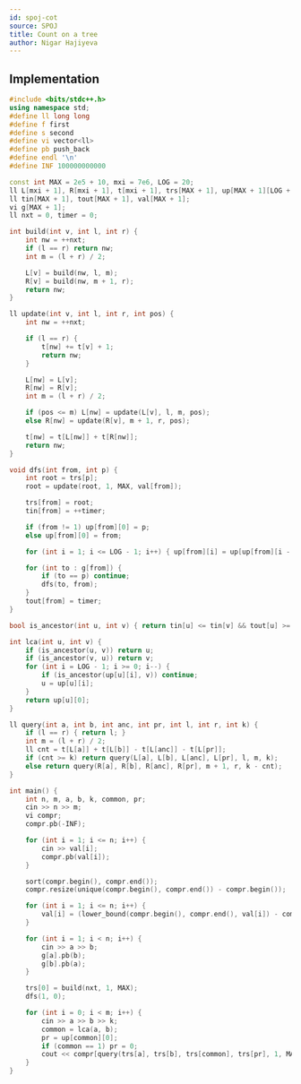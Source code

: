 ```yaml
---
id: spoj-cot
source: SPOJ
title: Count on a tree
author: Nigar Hajiyeva
---
```


## Implementation

<LanguageSection>
<CPPSection>

```cpp
#include <bits/stdc++.h>
using namespace std;
#define ll long long
#define f first
#define s second
#define vi vector<ll>
#define pb push_back
#define endl '\n'
#define INF 100000000000

const int MAX = 2e5 + 10, mxi = 7e6, LOG = 20;
ll L[mxi + 1], R[mxi + 1], t[mxi + 1], trs[MAX + 1], up[MAX + 1][LOG + 1];
ll tin[MAX + 1], tout[MAX + 1], val[MAX + 1];
vi g[MAX + 1];
ll nxt = 0, timer = 0;

int build(int v, int l, int r) {
	int nw = ++nxt;
	if (l == r) return nw;
	int m = (l + r) / 2;

	L[v] = build(nw, l, m);
	R[v] = build(nw, m + 1, r);
	return nw;
}

ll update(int v, int l, int r, int pos) {
	int nw = ++nxt;

	if (l == r) {
		t[nw] += t[v] + 1;
		return nw;
	}

	L[nw] = L[v];
	R[nw] = R[v];
	int m = (l + r) / 2;

	if (pos <= m) L[nw] = update(L[v], l, m, pos);
	else R[nw] = update(R[v], m + 1, r, pos);

	t[nw] = t[L[nw]] + t[R[nw]];
	return nw;
}

void dfs(int from, int p) {
	int root = trs[p];
	root = update(root, 1, MAX, val[from]);

	trs[from] = root;
	tin[from] = ++timer;

	if (from != 1) up[from][0] = p;
	else up[from][0] = from;

	for (int i = 1; i <= LOG - 1; i++) { up[from][i] = up[up[from][i - 1]][i - 1]; }

	for (int to : g[from]) {
		if (to == p) continue;
		dfs(to, from);
	}
	tout[from] = timer;
}

bool is_ancestor(int u, int v) { return tin[u] <= tin[v] && tout[u] >= tout[v]; }

int lca(int u, int v) {
	if (is_ancestor(u, v)) return u;
	if (is_ancestor(v, u)) return v;
	for (int i = LOG - 1; i >= 0; i--) {
		if (is_ancestor(up[u][i], v)) continue;
		u = up[u][i];
	}
	return up[u][0];
}

ll query(int a, int b, int anc, int pr, int l, int r, int k) {
	if (l == r) { return l; }
	int m = (l + r) / 2;
	ll cnt = t[L[a]] + t[L[b]] - t[L[anc]] - t[L[pr]];
	if (cnt >= k) return query(L[a], L[b], L[anc], L[pr], l, m, k);
	else return query(R[a], R[b], R[anc], R[pr], m + 1, r, k - cnt);
}

int main() {
	int n, m, a, b, k, common, pr;
	cin >> n >> m;
	vi compr;
	compr.pb(-INF);

	for (int i = 1; i <= n; i++) {
		cin >> val[i];
		compr.pb(val[i]);
	}

	sort(compr.begin(), compr.end());
	compr.resize(unique(compr.begin(), compr.end()) - compr.begin());

	for (int i = 1; i <= n; i++) {
		val[i] = (lower_bound(compr.begin(), compr.end(), val[i]) - compr.begin());
	}

	for (int i = 1; i < n; i++) {
		cin >> a >> b;
		g[a].pb(b);
		g[b].pb(a);
	}

	trs[0] = build(nxt, 1, MAX);
	dfs(1, 0);

	for (int i = 0; i < m; i++) {
		cin >> a >> b >> k;
		common = lca(a, b);
		pr = up[common][0];
		if (common == 1) pr = 0;
		cout << compr[query(trs[a], trs[b], trs[common], trs[pr], 1, MAX, k)] << endl;
	}
}
```

</CPPSection>
</LanguageSection>

